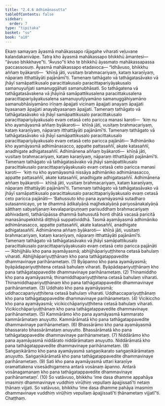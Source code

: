 ```yaml
---
title: "2.4.6 Adhimānasutta"
tableOfContents: false
sidebar:
  order: 7
type: "tipitaka"
basket: "su"
book: "a10"
---
```



<DynamicBreadcrumb />

<Division number="86" book="a10">

<Paragraph number="690" book="a10">
Ekaṃ samayaṃ āyasmā mahākassapo rājagahe viharati veḷuvane kalandakanivāpe. Tatra kho āyasmā mahākassapo bhikkhū āmantesi—  “āvuso bhikkhave”ti. “Āvuso”ti kho te bhikkhū āyasmato mahākassapassa paccassosuṃ. Āyasmā mahākassapo etadavoca—
</Paragraph>

<Paragraph number="691" book="a10">
“Idhāvuso, bhikkhu aññaṃ byākaroti—  ‘khīṇā jāti, vusitaṃ brahmacariyaṃ, kataṃ karaṇīyaṃ, nāparaṃ itthattāyāti pajānāmī’ti. Tamenaṃ tathāgato vā tathāgatasāvako vā jhāyī samāpattikusalo paracittakusalo paracittapariyāyakusalo samanuyuñjati samanuggāhati samanubhāsati. So tathāgatena vā tathāgatasāvakena vā jhāyinā samāpattikusalena paracittakusalena paracittapariyāyakusalena samanuyuñjiyamāno samanuggāhiyamāno samanubhāsiyamāno irīṇaṃ āpajjati vicinaṃ āpajjati anayaṃ āpajjati byasanaṃ āpajjati anayabyasanaṃ āpajjati.
</Paragraph>

<Paragraph number="692" book="a10">
Tamenaṃ tathāgato vā tathāgatasāvako vā jhāyī samāpattikusalo paracittakusalo paracittapariyāyakusalo evaṃ cetasā ceto paricca manasi karoti—  ‘kiṃ nu kho ayamāyasmā aññaṃ byākaroti—  khīṇā jāti, vusitaṃ brahmacariyaṃ, kataṃ karaṇīyaṃ, nāparaṃ itthattāyāti pajānāmī’ti.
</Paragraph>

<Paragraph number="693" book="a10">
Tamenaṃ tathāgato vā tathāgatasāvako vā jhāyī samāpattikusalo paracittakusalo paracittapariyāyakusalo evaṃ cetasā ceto paricca pajānāti—
</Paragraph>

<Paragraph number="694" book="a10">
‘Adhimāniko kho ayamāyasmā adhimānasacco, appatte pattasaññī, akate katasaññī, anadhigate adhigatasaññī. Adhimānena aññaṃ byākaroti—  khīṇā jāti, vusitaṃ brahmacariyaṃ, kataṃ karaṇīyaṃ, nāparaṃ itthattāyāti pajānāmī’ti.
</Paragraph>

<Paragraph number="695" book="a10">
Tamenaṃ tathāgato vā tathāgatasāvako vā jhāyī samāpattikusalo paracittakusalo paracittapariyāyakusalo evaṃ cetasā ceto paricca manasi karoti—  ‘kiṃ nu kho ayamāyasmā nissāya adhimāniko adhimānasacco, appatte pattasaññī, akate katasaññī, anadhigate adhigatasaññī. Adhimānena aññaṃ byākaroti—  khīṇā jāti, vusitaṃ brahmacariyaṃ, kataṃ karaṇīyaṃ, nāparaṃ itthattāyāti pajānāmī’ti.
</Paragraph>

<Paragraph number="696" book="a10">
Tamenaṃ tathāgato vā tathāgatasāvako vā jhāyī samāpattikusalo paracittakusalo paracittapariyāyakusalo evaṃ cetasā ceto paricca pajānāti—
</Paragraph>

<Paragraph number="697" book="a10">
‘Bahussuto kho pana ayamāyasmā sutadharo sutasannicayo, ye te dhammā ādikalyāṇā majjhekalyāṇā pariyosānakalyāṇā sātthaṃ sabyañjanaṃ kevalaparipuṇṇaṃ parisuddhaṃ brahmacariyaṃ abhivadanti, tathārūpāssa dhammā bahussutā honti dhātā vacasā paricitā manasānupekkhitā diṭṭhiyā suppaṭividdhā. Tasmā ayamāyasmā adhimāniko adhimānasacco, appatte pattasaññī, akate katasaññī, anadhigate adhigatasaññī. Adhimānena aññaṃ byākaroti—  khīṇā jāti, vusitaṃ brahmacariyaṃ, kataṃ karaṇīyaṃ, nāparaṃ itthattāyāti pajānāmī’ti.
</Paragraph>

<Paragraph number="698" book="a10">
Tamenaṃ tathāgato vā tathāgatasāvako vā jhāyī samāpattikusalo paracittakusalo paracittapariyāyakusalo evaṃ cetasā ceto paricca pajānāti—
</Paragraph>

<Paragraph number="699" book="a10">
‘Abhijjhālu kho pana ayamāyasmā; abhijjhāpariyuṭṭhitena cetasā bahulaṃ viharati. Abhijjhāpariyuṭṭhānaṃ kho pana tathāgatappavedite dhammavinaye parihānametaṃ. (1)
</Paragraph>

<Paragraph number="700" book="a10">
Byāpanno kho pana ayamāyasmā; byāpādapariyuṭṭhitena cetasā bahulaṃ viharati. Byāpādapariyuṭṭhānaṃ kho pana tathāgatappavedite dhammavinaye parihānametaṃ. (2)
</Paragraph>

<Paragraph number="701" book="a10">
Thinamiddho kho pana ayamāyasmā; thinamiddhapariyuṭṭhitena cetasā bahulaṃ viharati. Thinamiddhapariyuṭṭhānaṃ kho pana tathāgatappavedite dhammavinaye parihānametaṃ. (3)
</Paragraph>

<Paragraph number="702" book="a10">
Uddhato kho pana ayamāyasmā; uddhaccapariyuṭṭhitena cetasā bahulaṃ viharati. Uddhaccapariyuṭṭhānaṃ kho pana tathāgatappavedite dhammavinaye parihānametaṃ. (4)
</Paragraph>

<Paragraph number="703" book="a10">
Vicikiccho kho pana ayamāyasmā; vicikicchāpariyuṭṭhitena cetasā bahulaṃ viharati. Vicikicchāpariyuṭṭhānaṃ kho pana tathāgatappavedite dhammavinaye parihānametaṃ. (5)
</Paragraph>

<Paragraph number="704" book="a10">
Kammārāmo kho pana ayamāyasmā kammarato kammārāmataṃ anuyutto. Kammārāmatā kho pana tathāgatappavedite dhammavinaye parihānametaṃ. (6)
</Paragraph>

<Paragraph number="705" book="a10">
Bhassārāmo kho pana ayamāyasmā bhassarato bhassārāmataṃ anuyutto. Bhassārāmatā kho pana tathāgatappavedite dhammavinaye parihānametaṃ. (7)
</Paragraph>

<Paragraph number="706" book="a10">
Niddārāmo kho pana ayamāyasmā niddārato niddārāmataṃ anuyutto. Niddārāmatā kho pana tathāgatappavedite dhammavinaye parihānametaṃ. (8)
</Paragraph>

<Paragraph number="707" book="a10">
Saṅgaṇikārāmo kho pana ayamāyasmā saṅgaṇikarato saṅgaṇikārāmataṃ anuyutto. Saṅgaṇikārāmatā kho pana tathāgatappavedite dhammavinaye parihānametaṃ. (9)
</Paragraph>

<Paragraph number="708" book="a10">
Sati kho pana ayamāyasmā uttari karaṇīye oramattakena visesādhigamena antarā vosānaṃ āpanno. Antarā vosānagamanaṃ kho pana tathāgatappavedite dhammavinaye parihānametaṃ’. (10)
</Paragraph>

<Paragraph number="709" book="a10">
So vatāvuso, bhikkhu ‘ime dasa dhamme appahāya imasmiṃ dhammavinaye vuddhiṃ virūḷhiṃ vepullaṃ āpajjissatī’ti netaṃ ṭhānaṃ vijjati. So vatāvuso, bhikkhu ‘ime dasa dhamme pahāya imasmiṃ dhammavinaye vuddhiṃ virūḷhiṃ vepullaṃ āpajjissatī’ti ṭhānametaṃ vijjatī”ti.

</Paragraph>
</Division>

<Paragraph number="710" type="center" book="a10">
Chaṭṭhaṃ.
</Paragraph>
